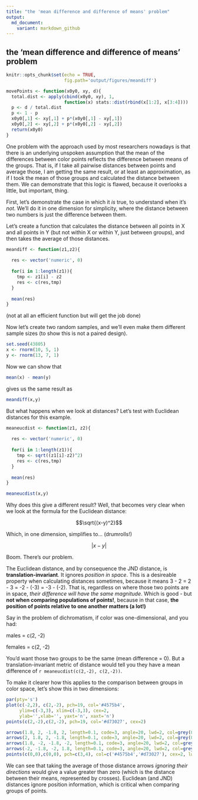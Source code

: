 ```yaml
---
title: "the 'mean difference and difference of means' problem"
output:
  md_document:
    variant: markdown_github
---
```


## the 'mean difference and difference of means' problem

```r
knitr::opts_chunk$set(echo = TRUE,
                      fig.path='output/figures/meandiff')

movePoints <- function(x0y0, xy, d){
  total.dist <- apply(cbind(x0y0, xy), 1,
                      function(x) stats::dist(rbind(x[1:2], x[3:4])))
  p <- d / total.dist
  p <- 1 - p
  x0y0[,1] <- xy[,1] + p*(x0y0[,1] - xy[,1])
  x0y0[,2] <- xy[,2] + p*(x0y0[,2] - xy[,2])
  return(x0y0)
}


```

One problem with the approach used by most researchers nowadays is that there is an underlying unspoken assumption that the mean of the differences between color points reflects the difference between means of the groups. That is, if I take all pairwise distances between points and average those, I am getting the same result, or at least an approximation, as if I took the mean of those groups and calculated the distance between them. We can demonstrate that this logic is flawed, because it overlooks a little, but important, thing.

First, let's demonstrate the case in which it _is_ true, to understand when it's _not_. We'll do it in one dimension for simplicity, where the distance between two numbers is just the difference between them.

Let's create a function that calculates the distance between all points in X and all points in Y (but not within X or within Y, just between groups), and then takes the average of those distances.

```r
meandiff <- function(z1,z2){
  
  res <- vector('numeric', 0)
  
  for(i in 1:length(z1)){
    tmp <- z1[i] - z2
    res <- c(res,tmp)
  }
  
  mean(res)
}
```

(not at all an efficient function but will get the job done)

Now let's create two random samples, and we'll even make them different sample sizes (to show this is not a paired design).

```r
set.seed(43805)
x <- rnorm(10, 5, 1)
y <- rnorm(13, 7, 1)
```

Now we can show that

```r
mean(x) - mean(y)
```

gives us the same result as

```r
meandiff(x,y)
```

But what happens when we look at distances? Let's test with Euclidean distances for this example.

```r
meaneucdist <- function(z1, z2){
    
  res <- vector('numeric', 0)
  
  for(i in 1:length(z1)){
    tmp <- sqrt((z1[i]-z2)^2)
    res <- c(res,tmp)
  }
  
  mean(res)
}

meaneucdist(x,y)
```

Why does this give a different result? Well, that becomes very clear when we look at the formula for the Euclidean distance:

$$\sqrt{(x-y)^2}$$

Which, in one dimension, simplifies to... (drumrolls!)

$$|x - y|$$

Boom. There's our problem. 

The Euclidean distance, and by consequence the JND distance, is **translation-invariant**. It ignores _position in space_. This is a desireable property when calculating distances sometimes, because it means 3 - 2 = 2 - 3 = -2 - (-3) = -3 - (-2). That is, regardless on where those two points are in space, _their difference will have the same magnitude_. Which is good - but **not when comparing populations of points!**, because in that case, **the position of points relative to one another matters (a lot!)** 


Say in the problem of dichromatism, if color was one-dimensional, and you had:

males = c(2, -2)

females = c(2, -2)

You'd want those two groups to be the same (mean difference = 0). But a translation-invariant metric of distance would tell you they have a mean difference of `r meaneucdist(c(2,-2), c(2,-2))`.

To make it clearer how this applies to the comparison between groups in color space, let's show this in two dimensions:
```r
par(pty='s')
plot(c(-2,2), c(2,-2), pch=19, col='#4575b4', 
     ylim=c(-3,3), xlim=c(-3,3), cex=2,
     ylab='',xlab='', yaxt='n', xaxt='n')
points(c(2,-2),c(2,-2), pch=19, col='#d73027', cex=2)

arrows(1.8, 2, -1.8, 2, length=0.1, code=3, angle=20, lwd=2, col=grey(0,0.8))
arrows(2, 1.8, 2, -1.8, length=0.1, code=3, angle=20, lwd=2, col=grey(0,0.8))
arrows(1.8, -2, -1.8, -2, length=0.1, code=3, angle=20, lwd=2, col=grey(0,0.8))
arrows(-2, -1.8, -2, 1.8, length=0.1, code=3, angle=20, lwd=2, col=grey(0,0.8))
points(c(0,0),c(0,0), pch=c(3,4), col=c('#4575b4','#d73027'), cex=2, lwd=2)
```
We can see that taking the average of those distance arrows *ignoring their directions* would give a value greater than zero (which is the distance between their means, represented by crosses). Euclidean (and JND) distances ignore position information, which is critical when comparing groups of points.